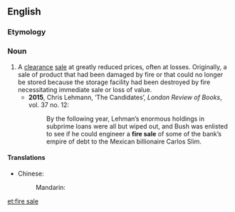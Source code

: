 ==English==

===Etymology===
{{compound|fire|sale|lang=en}}

===Noun===
{{wikipedia}}
{{en-noun}}

#A [[clearance]] [[sale]] at greatly reduced prices, often at losses.  Originally, a sale of product that had been damaged by fire or that could no longer be stored because the storage facility had been destroyed by fire necessitating immediate sale or loss of value.
#*'''2015''', Chris Lehmann, ‘The Candidates’, ''London Review of Books'', vol. 37 no. 12:
#*:By the following year, Lehman’s enormous holdings in subprime loans were all but wiped out, and Bush was enlisted to see if he could engineer a '''fire sale''' of some of the bank’s empire of debt to the Mexican billionaire Carlos Slim.

====Translations====
{{trans-top|clearance sale at reduced prices}}
* Chinese:
*: Mandarin: {{t|cmn|清仓甩卖|sc=Hani}}
{{trans-mid}}
{{trans-bottom}}

[[et:fire sale]]